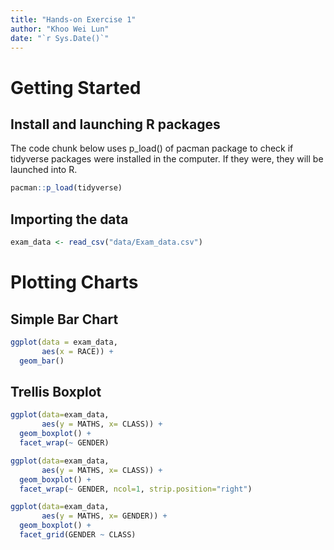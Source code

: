 ```yaml
---
title: "Hands-on Exercise 1"
author: "Khoo Wei Lun"
date: "`r Sys.Date()`"
---
```


# Getting Started

## Install and launching R packages

The code chunk below uses p_load() of pacman package to check if tidyverse packages were installed in the computer. If they were, they will be launched into R.

```r
pacman::p_load(tidyverse)
```

## Importing the data

```r
exam_data <- read_csv("data/Exam_data.csv")
```

# Plotting Charts

## Simple Bar Chart

```r
ggplot(data = exam_data,
       aes(x = RACE)) +
  geom_bar()
```

## Trellis Boxplot

```r
ggplot(data=exam_data,
       aes(y = MATHS, x= CLASS)) +
  geom_boxplot() +
  facet_wrap(~ GENDER)
```

```r
ggplot(data=exam_data,
       aes(y = MATHS, x= CLASS)) +
  geom_boxplot() +
  facet_wrap(~ GENDER, ncol=1, strip.position="right")
```

```r
ggplot(data=exam_data,
       aes(y = MATHS, x= GENDER)) +
  geom_boxplot() +
  facet_grid(GENDER ~ CLASS)
```
